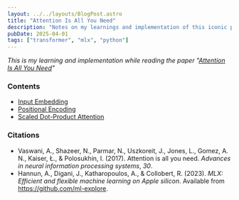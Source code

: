```yaml
---
layout: ../../layouts/BlogPost.astro
title: "Attention Is All You Need"
description: "Notes on my learnings and implementation of this iconic paper from scratch"
pubDate: 2025-04-01
tags: ["transformer", "mlx", "python"]
---
```


_This is my learning and implementation while reading the paper "[Attention Is All You Need](https://arxiv.org/abs/1706.03762)"_

### Contents
- [Input Embedding](./attention-is-all-you-need/input_embedding)
- [Positional Encoding](./attention-is-all-you-need/positional_encoding)
- [Scaled Dot-Product Attention](./attention-is-all-you-need/scaled_dot_product_attention)

### Citations
- Vaswani, A., Shazeer, N., Parmar, N., Uszkoreit, J., Jones, L., Gomez, A. N., Kaiser, Ł., & Polosukhin, I. (2017). Attention is all you need. *Advances in neural information processing systems*, *30*.
- Hannun, A., Digani, J., Katharopoulos, A., & Collobert, R. (2023). *MLX: Efficient and flexible machine learning on Apple silicon*. Available from https://github.com/ml-explore.
